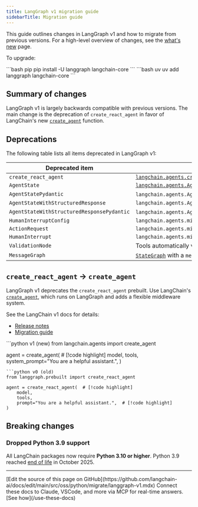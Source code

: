 ```yaml
---
title: LangGraph v1 migration guide
sidebarTitle: Migration guide
---
```


This guide outlines changes in LangGraph v1 and how to migrate from previous versions. For a high-level overview of changes, see the [what's new](/oss/python/releases/langgraph-v1) page.

To upgrade:

<CodeGroup>
```bash pip
pip install -U langgraph langchain-core
```
```bash uv
uv add langgraph langchain-core
```
</CodeGroup>

## Summary of changes

LangGraph v1 is largely backwards compatible with previous versions. The main change is the deprecation of `create_react_agent` in favor of LangChain's new [`create_agent`](https://reference.langchain.com/python/langchain/agents/#langchain.agents.create_agent) function.

## Deprecations

The following table lists all items deprecated in LangGraph v1:

| Deprecated item | Alternative |
|----------------|-------------|
| `create_react_agent` | [`langchain.agents.create_agent`](https://reference.langchain.com/python/langchain/agents/#langchain.agents.create_agent) |
| `AgentState` | [`langchain.agents.AgentState`](https://reference.langchain.com/python/langchain/agents/#langchain.agents.AgentState) |
| `AgentStatePydantic` | `langchain.agents.AgentState` (no more pydantic state) |
| `AgentStateWithStructuredResponse` | `langchain.agents.AgentState` |
| `AgentStateWithStructuredResponsePydantic` | `langchain.agents.AgentState` (no more pydantic state) |
| `HumanInterruptConfig` | `langchain.agents.middleware.human_in_the_loop.InterruptOnConfig` |
| `ActionRequest` | `langchain.agents.middleware.human_in_the_loop.InterruptOnConfig` |
| `HumanInterrupt` | `langchain.agents.middleware.human_in_the_loop.HITLRequest` |
| `ValidationNode` | Tools automatically validate input with [`create_agent`](https://reference.langchain.com/python/langchain/agents/#langchain.agents.create_agent) |
| `MessageGraph` | [`StateGraph`](https://reference.langchain.com/python/langgraph/graphs/#langgraph.graph.state.StateGraph) with a `messages` key, like [`create_agent`](https://reference.langchain.com/python/langchain/agents/#langchain.agents.create_agent) provides |

## `create_react_agent` → `create_agent`

LangGraph v1 deprecates the `create_react_agent` prebuilt. Use LangChain's [`create_agent`](https://reference.langchain.com/python/langchain/agents/#langchain.agents.create_agent), which runs on LangGraph and adds a flexible middleware system.

See the LangChain v1 docs for details:

- [Release notes](/oss/python/releases/langchain-v1#createagent)
- [Migration guide](/oss/python/migrate/langchain-v1#migrate-to-create_agent)

<CodeGroup>
```python v1 (new)
from langchain.agents import create_agent

agent = create_agent(  # [!code highlight]
    model,
    tools,
    system_prompt="You are a helpful assistant.",
)
```
```python v0 (old)
from langgraph.prebuilt import create_react_agent

agent = create_react_agent(  # [!code highlight]
    model,
    tools,
    prompt="You are a helpful assistant.",  # [!code highlight]
)
```
</CodeGroup>

## Breaking changes

### Dropped Python 3.9 support

All LangChain packages now require **Python 3.10 or higher**. Python 3.9 reached [end of life](https://devguide.python.org/versions/) in October 2025.

---

<Callout icon="pen-to-square" iconType="regular">
    [Edit the source of this page on GitHub](https://github.com/langchain-ai/docs/edit/main/src/oss/python/migrate/langgraph-v1.mdx)
</Callout>
<Tip icon="terminal" iconType="regular">
    Connect these docs to Claude, VSCode, and more via MCP for    real-time answers. [See how](/use-these-docs)
</Tip>
